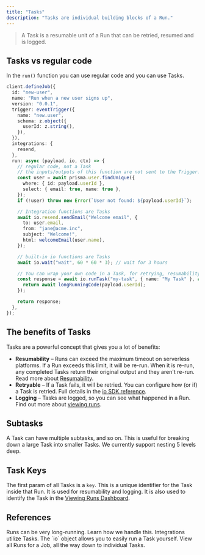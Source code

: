 ```yaml
---
title: "Tasks"
description: "Tasks are individual building blocks of a Run."
---
```


> A Task is a resumable unit of a Run that can be retried, resumed and is logged.

## Tasks vs regular code

In the `run()` function you can use regular code and you can use Tasks.

```ts
client.defineJob({
  id: "new-user",
  name: "Run when a new user signs up",
  version: "0.0.1",
  trigger: eventTrigger({
    name: "new.user",
    schema: z.object({
      userId: z.string(),
    }),
  }),
  integrations: {
    resend,
  },
  run: async (payload, io, ctx) => {
    // regular code, not a Task
    // the inputs/outputs of this function are not sent to the Trigger.dev platform
    const user = await prisma.user.findUnique({
      where: { id: payload.userId },
      select: { email: true, name: true },
    });
    if (!user) throw new Error(`User not found: ${payload.userId}`);

    // Integration functions are Tasks
    await io.resend.sendEmail("Welcome email", {
      to: user.email,
      from: "jane@acme.inc",
      subject: "Welcome!",
      html: welcomeEmail(user.name),
    });

    // built-in io functions are Tasks
    await io.wait("wait", 60 * 60 * 3); // wait for 3 hours

    // You can wrap your own code in a Task, for retrying, resumability and logging
    const response = await io.runTask("my-task", { name: "My Task" }, async () => {
      return await longRunningCode(payload.userId);
    });

    return response;
  },
});
```

## The benefits of Tasks

Tasks are a powerful concept that gives you a lot of benefits:

- **Resumability** – Runs can exceed the maximum timeout on serverless platforms. If a Run exceeds this limit, it will be re-run. When it is re-run, any completed Tasks return their original output and they aren't re-run. Read more about [Resumability](/documentation/concepts/resumability).
- **Retryable** – If a Task fails, it will be retried. You can configure how (or if) a Task is retried. Full details in the [io SDK reference](/sdk/io).
- **Logging** – Tasks are logged, so you can see what happened in a Run. Find out more about [viewing runs](/documentation/guides/viewing-runs).

## Subtasks

A Task can have multiple subtasks, and so on. This is useful for breaking down a large Task into smaller Tasks. We currently support nesting 5 levels deep.

## Task Keys

The first param of all Tasks is a `key`. This is a unique identifier for the Task inside that Run. It is used for resumability and logging. It is also used to identify the Task in the [Viewing Runs Dashboard](/documentation/guides/viewing-runs).

## References

<CardGroup cols={2}>
  <Card title="Resumability" icon="clock" href="/documentation/concepts/resumability">
    Runs can be very long-running. Learn how we handle this.
  </Card>
  <Card title="Integrations" icon="grid-2" href="/documentation/concepts/integrations">
    Integrations utilize Tasks.
  </Card>
  <Card title="`io` SDK Reference" icon="wrench" href="/sdk/io">
    The `io` object allows you to easily run a Task yourself.
  </Card>
  <Card title="Viewing Runs Dashboard" icon="globe" href="/documentation/guides/viewing-runs">
    View all Runs for a Job, all the way down to individual Tasks.
  </Card>
</CardGroup>
